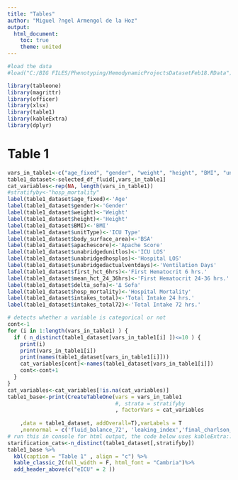 ```yaml
---
title: "Tables"
author: "Miguel ?ngel Armengol de la Hoz"
output:
  html_document:
    toc: true
    theme: united
---
```



```r
#load the data
#load("C:/BIG FILES/Phenotyping/HemodynamicProjectsDatasetFeb18.RData")
```


```r
library(tableone)
library(magrittr)
library(officer)
library(xlsx)
library(table1)
library(kableExtra)
library(dplyr)
```

# Table 1 

```r
vars_in_table1<-c("age_fixed", "gender", "weight", "height", "BMI", "unitType", "body_surface_area", "apachescore", "unabridgedunitlos", "unabridgedhosplos", "unabridgedactualventdays", "first_hct_6hrs", "mean_hct_24_36hrs", "delta_sofa", "hosp_mortality", "intakes_total","intakes_total72")
table1_dataset<-selected_df_fluid[,vars_in_table1]
cat_variables<-rep(NA, length(vars_in_table1))
#stratifyby<-"hosp_mortality"
label(table1_dataset$age_fixed)<-'Age'
label(table1_dataset$gender)<-'Gender'
label(table1_dataset$weight)<-'Weight'
label(table1_dataset$height)<-'Height'
label(table1_dataset$BMI)<-'BMI'
label(table1_dataset$unitType)<-'ICU Type'
label(table1_dataset$body_surface_area)<-'BSA'
label(table1_dataset$apachescore)<-'Apache Score'
label(table1_dataset$unabridgedunitlos)<-'ICU LOS'
label(table1_dataset$unabridgedhosplos)<-'Hospital LOS'
label(table1_dataset$unabridgedactualventdays)<-'Ventilation Days'
label(table1_dataset$first_hct_6hrs)<-'First Hematocrit 6 hrs.'
label(table1_dataset$mean_hct_24_36hrs)<-'First Hematocrit 24-36 hrs.'
label(table1_dataset$delta_sofa)<-'Δ Sofa'
label(table1_dataset$hosp_mortality)<-'Hospital Mortality'
label(table1_dataset$intakes_total)<-'Total Intake 24 hrs.'
label(table1_dataset$intakes_total72)<-'Total Intake 72 hrs.'

# detects whether a variable is categorical or not
cont<-1
for (i in 1:length(vars_in_table1) ) {
  if ( n_distinct(table1_dataset[vars_in_table1[i] ])<=10 ) {
    print(i)
    print(vars_in_table1[i])
    print(names(table1_dataset[vars_in_table1[i]]))
    cat_variables[cont]<-names(table1_dataset[vars_in_table1[i]])
    cont<-cont+1
  }
}  
cat_variables<-cat_variables[!is.na(cat_variables)]
table1_base<-print(CreateTableOne(vars = vars_in_table1
                                  #, strata = stratifyby
                                  , factorVars = cat_variables
                                  
    ,data = table1_dataset, addOverall=T),varLabels = T
    ,nonnormal = c('fluid_balance_72', 'leaking_index','final_charlson_score'))
# run this in console for html output, the code below uses kableExtra::
starification_cats<-n_distinct(table1_dataset[,stratifyby])
table1_base %>%
  kbl(caption = "Table 1" , align = "c") %>%
  kable_classic_2(full_width = F, html_font = "Cambria")%>%
  add_header_above(c("eICU" = 2 ))
```


